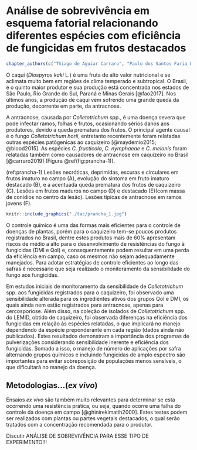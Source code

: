 # Análise de sobrevivência em esquema fatorial relacionando diferentes espécies com eficiência de fungicidas em frutos destacados 

```r
chapter_authors(c("Thiago de Aguiar Carraro", "Paulo dos Santos Faria Lichtemberg", "Walmes Marques Zeviani", "Louise Larissa May De Mio"))
```

O caqui (*Diospyros kaki* L.) é uma fruta de alto valor nutricional e se aclimata muito bem em regiões de clima temperado e subtropical. O Brasil, é o quinto maior produtor e sua produção está concentrada nos estados de São Paulo, Rio Grande do Sul, Paraná e Minas Gerais [@fao2017]. Nos últimos anos, a produção de caqui vem sofrendo uma grande queda da produção, decorrente em parte, da antracnose.

A antracnose, causada por *Colletotrichum* spp., é uma doença severa que pode infectar ramos, folhas e frutos, ocasionando sérios danos aos produtores, devido a queda prematura dos frutos. O principal agente causal é o fungo *Colletotrichum horii*, entretanto recentemente foram relatadas outras espécies patôgenicas ao caquizeiro [@maydemio2015; @blood2015]. As espécies *C. fructicola*, *C. nymphaeae* e *C. melonis* foram relatadas também como causadores de antracnose em caquizeiro no Brasil [@carraro2019] (Figura \@ref(fig:prancha-1)).

(ref:prancha-1) Lesões necróticas, deprimidas, escuras e circulares em frutos imaturo no campo (A), evolução do sintoma em fruto imaturo destacado (B), e a acentuada queda prematura dos frutos de caquizeiro (C). Lesões em frutos maduros no campo (D) e destacado (E)(com massa de conídios no centro da lesão). Lesões típicas de antracnose em ramos jovens (F).

```r
knitr::include_graphics("./tac/prancha_1.jpg")
```

O controle químico é uma das formas mais eficientes para o controle de doenças de plantas, porém para o caquizeiro tem-se poucos produtos registrados no Brasil, dentre estes produtos mais de 60% apresentam riscos de médio a alto para o desenvolvimento de resistências do fungo à fungicidas (DMI e QoI) e, consequentemente podem resultar em uma perda da eficiência em campo, caso os mesmos não sejam adequadamente manejados. Para adotar estratégias de controle eficientes ao longo das safras é necessário que seja realizado o monitoramento da sensibilidade do fungo aos fungicidas.

Em estudos iniciais de monitoramento da sensibilidade de *Colletotrichum* spp. aos fungicidas registrados para o caquizeiro, foi observado uma sensibilidade alterada para os ingredientes ativos dos grupos QoI e DMI, os quais ainda nem estão registrados para antracnose, apenas para cercosporiose. Além disso, na coleção de isolados de *Colletotrichum* spp. do LEMID, obtido de caquizeiro, foi observada diferenças na eficiência dos fungicidas em relação às espécies relatadas, o que implicará no manejo dependendo da espécie preponderante em cada região (dados ainda não publicados). Estes resultados demonstram a importância dos programas de pulverizações considerando sensibilidade inerente e eficiência dos fungicidas. Somado a isso, o manejo de número de aplicações por safra alternando grupos químicos e incluindo fungicidas de amplo espectro são importantes para evitar sobreposição de populações menos sensíveis, o que dificultará no manejo da doença.

## Metodologias...(*ex vivo*)

Ensaios *ex vivo* são também muito relevantes para determinar se esta ocorrendo uma resistência prática, ou seja, quando ocorre uma falha do controle da doença em campo [@ghinirekimatih2000]. Estes testes podem ser realizados com plantas ou partes vegetais destacados, o qual serão tratados com a concentração recomendada para o produtor.


Discutir ANÁLISE DE SOBREVIVÊNCIA PARA ESSE TIPO DE EXPERIMENTO!!!